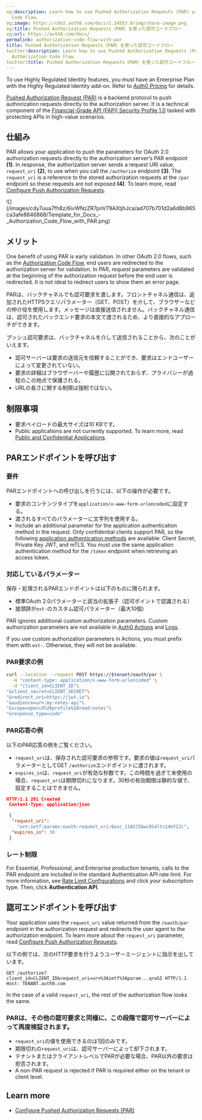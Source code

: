 ```yaml
---
og:description: Learn how to use Pushed Authorization Requests (PAR) with the Authorization
  Code Flow.
og:image: https://cdn2.auth0.com/docs/1.14553.0/img/share-image.png
og:title: Pushed Authorization Requests（PAR）を使った認可コードフロー
og:url: https://auth0.com/docs/
permalink: authorization-code-flow-with-par
title: Pushed Authorization Requests（PAR）を使った認可コードフロー
twitter:description: Learn how to use Pushed Authorization Requests (PAR) with the
  Authorization Code Flow.
twitter:title: Pushed Authorization Requests（PAR）を使った認可コードフロー
---
```


<Callout icon="file-lines" color="#0EA5E9" iconType="regular">

To use Highly Regulated Identity features, you must have an Enterprise Plan with the Highly Regulated Identity add-on. Refer to [Auth0 Pricing](https://auth0.com/pricing/) for details.

</Callout>

[Pushed Authorization Request (PAR)](https://datatracker.ietf.org/doc/html/rfc9126) is a backend protocol to push authorization requests directly to the <Tooltip tip="Authorization Server: Centralized server that contributes to defining the boundaries of a user’s access. For example, your authorization server can control the data, tasks, and features available to a user." cta="View Glossary" href="/docs/glossary?term=authorization+server">authorization server</Tooltip>. It is a technical component of the [Financial-Grade API (FAPI) Security Profile 1.0](https://openid.net/specs/openid-financial-api-part-2-1_0.html) tasked with protecting APIs in high-value scenarios.

## 仕組み

PAR allows your application to push the parameters for <Tooltip tip="OAuth 2.0: Authorization framework that defines authorization protocols and workflows." cta="View Glossary" href="/docs/glossary?term=OAuth+2.0">OAuth 2.0</Tooltip> authorization requests directly to the authorization server’s PAR endpoint **(1)**. In response, the authorization server sends a request URI value, `request_uri` **(2)**, to use when you call the `/authorize` endpoint **(3)**. The `request_uri` is a reference to the stored authorization requests at the `/par` endpoint so these requests are not exposed **(4)**. To learn more, read [Configure Push Authorization Requests](/docs/get-started/applications/configure-par).

<Frame>![](/images/cdy7uua7fh8z/6ivWNzZR7pnV79AXtjhJca/ad707b701d2a6d8b965ca3afe8846868/Template_for_Docs_-_Authorization_Code_Flow_with_PAR.png)</Frame>

## メリット

One benefit of using PAR is early validation. In other OAuth 2.0 flows, such as the [Authorization Code Flow](/docs/get-started/authentication-and-authorization-flow/authorization-code-flow), end users are redirected to the authorization server for validation. In PAR, request parameters are validated at the beginning of the authorization request before the end user is redirected. It is not ideal to redirect users to show them an error page.

PARは、バックチャネルでも認可要求を渡します。フロントチャネル通信は、追加されたHTTPSクエリパラメーター（GET、POST）を介して、ブラウザーなどの仲介役を使用します。メッセージは直接送信されません。バックチャネル通信は、認可されたバックエンド要求の本文で渡されるため、より直接的なアプローチができます。

プッシュ認可要求は、バックチャネルを介して送信されることから、次のことがいえます。

* 認可サーバーは要求の送信元を信頼することができ、要求はエンドユーザーによって変更されていない。
* 要求の詳細はブラウザーバーや履歴に公開されておらず、プライバシーが過程のこの地点で保護される。
* URLの長さに関する制限は強制ではない。

## 制限事項

* 要求ペイロードの最大サイズは10 KBです。
* Public applications are not currently supported. To learn more, read [Public and Confidential Applications](/docs/get-started/applications/confidential-and-public-applications).

## PARエンドポイントを呼び出す

### 要件

PARエンドポイントへの呼び出しを行うには、以下の操作が必要です。

* 要求のコンテンツタイプを`application/x-www-form-urlencoded`に設定する。
* 渡されるすべてのパラメーターに文字列を使用する。
* Include an additional parameter for the application authentication method in the request. Only <Tooltip tip="Confidential Client: A client (application) that can hold credentials securely by using a trusted backend server. Examples include a web application with a secure backend and a machine-to-machine (M2M) application." cta="View Glossary" href="/docs/glossary?term=confidential+clients">confidential clients</Tooltip> support PAR, so the following [application authentication methods](https://auth0.com/docs/api/authentication#authentication-methods) are available: <Tooltip tip="Client Secret: Secret used by a client (application) to authenticate with the Authorization Server; it should be known to only the client and the Authorization Server and must be sufficiently random to not be guessable." cta="View Glossary" href="/docs/glossary?term=Client+Secret">Client Secret</Tooltip>, Private Key <Tooltip tip="Client Secret: Secret used by a client (application) to authenticate with the Authorization Server; it should be known to only the client and the Authorization Server and must be sufficiently random to not be guessable." cta="View Glossary" href="/docs/glossary?term=JWT">JWT</Tooltip>, and mTLS. You must use the same application authentication method for the `/token` endpoint when retrieving an <Tooltip tip="Access Token: Authorization credential, in the form of an opaque string or JWT, used to access an API." cta="View Glossary" href="/docs/glossary?term=access+token">access token</Tooltip>.

### 対応しているパラメーター

保存・処理されるPARエンドポイントは以下のものに限られます。

* 標準OAuth 2.0パラメーターと該当の拡張子（認可ポイントで認識される）
* 接頭辞が`ext-`のカスタム認可パラメーター（最大10個）

PAR ignores additional custom authorization parameters. Custom authorization parameters are not available in [Auth0 Actions](/docs/customize/actions) and [Logs](/docs/deploy-monitor/logs).

<Callout icon="file-lines" color="#0EA5E9" iconType="regular">

If you use custom authorization parameters in Actions, you must prefix them with `ext-`. Otherwise, they will not be available.

</Callout>

### PAR要求の例

```bash lines
curl --location --request POST https://$tenant/oauth/par \
  -H "content-type: application/x-www-form-urlencoded" \
  -d "client_id=CLIENT_ID"\
"&client_secret=CLIENT_SECRET"\
"&redirect_uri=https://jwt.io"\
"&audience=urn:my-notes-api"\
"&scope=openid%20profile%20read:notes"\
"&response_type=code"
```






### PAR応答の例

以下のPAR応答の例をご覧ください。

* `request_uri`は、保存された認可要求の参照です。要求の値は`request_uri`パラメーターとしてGET `/authorize`エンドポイントに渡されます。
* `expires_in`は、`request_uri`が有効な秒数です。この時間を過ぎて未使用の場合、`request_uri`は期限切れになります。30秒の有効期限は静的な値で、設定することはできません。

```json lines
HTTP/1.1 201 Created
 Content-Type: application/json

 {
  "request_uri":
    "urn:ietf:params:oauth:request_uri:6esc_11ACC5bwc014ltc14eY22c",
  "expires_in": 30
 }
```






### レート制限

For Essential, Professional, and Enterprise production tenants, calls to the PAR endpoint are included in the standard Authentication API rate limit. For more information, see [Rate Limit Configurations](/docs/troubleshoot/customer-support/operational-policies/rate-limit-policy/rate-limit-configurations) and click your subscription type. Then, click **Authentication API**.

## 認可エンドポイントを呼び出す

Your application uses the `request_uri` value returned from the `/oauth/par` endpoint in the authorization request and redirects the user agent to the authorization endpoint. To learn more about the `request_uri` parameter, read [Configure Push Authorization Requests](/docs/get-started/applications/configure-par).

以下の例では、次のHTTP要求を行うようユーザーエージェントに指示を出しています。

```http wrap lines
GET /authorize?client_id=CLIENT_ID&request_uri=urn%3Aietf%3Aparam...qrwSI HTTP/1.1 Host: TENANT.auth0.com
```






In the case of a valid `request_uri`, the rest of the <Tooltip tip="Authorization Flow: Authorization grant (or workflow) specified in the OAuth 2.0 framework." cta="View Glossary" href="/docs/glossary?term=authorization+flow">authorization flow</Tooltip> looks the same.

### PARは、その他の認可要求と同様に、この段階で認可サーバーによって再度検証されます。

* `request_uri`の値を使用できるのは1回のみです。
* 期限切れの`request_uri`は、認可サーバーによって却下されます。
* テナントまたはクライアントレベルでPARが必要な場合、PAR以外の要求は拒否されます。
* A non-PAR request is rejected if PAR is required either on the tenant or client level.

## Learn more

* [Configure Pushed Authorization Requests (PAR)](/docs/get-started/applications/configure-par)